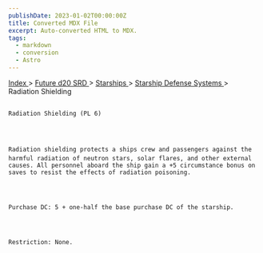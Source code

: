 ```yaml
---
publishDate: 2023-01-02T00:00:00Z
title: Converted MDX File
excerpt: Auto-converted HTML to MDX.
tags:
  - markdown
  - conversion
  - Astro
---
```


[
Index
](-index) >
[
Future d20 SRD
](future-d20-srd-index) >
[
Starships
](future-d20-srd-starships-index) >
[
Starship Defense Systems
](future-d20-srd-starships-starship-defense-systems-index) > Radiation Shielding

##

    Radiation Shielding (PL 6)




    Radiation shielding protects a ships crew and passengers against the harmful radiation of neutron stars, solar flares, and other external causes. All personnel aboard the ship gain a +5 circumstance bonus on saves to resist the effects of radiation poisoning.




    Purchase DC: 5 + one-half the base purchase DC of the starship.




    Restriction: None.
